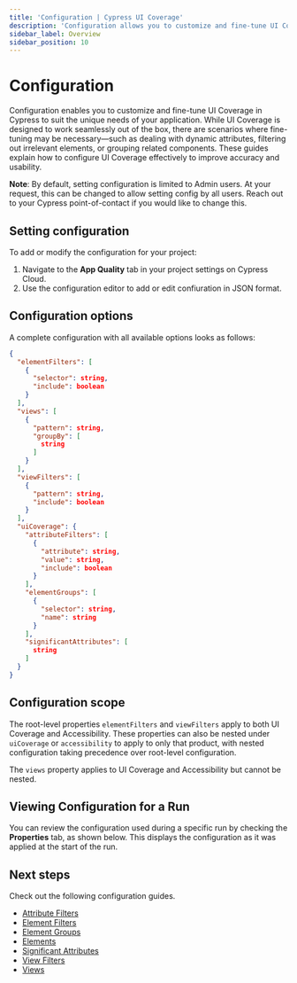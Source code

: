```yaml
---
title: 'Configuration | Cypress UI Coverage'
description: 'Configuration allows you to customize and fine-tune UI Coverage in Cypress to suit specific needs and scenarios.'
sidebar_label: Overview
sidebar_position: 10
---
```


<ProductHeading product="ui-coverage" />

# Configuration

Configuration enables you to customize and fine-tune UI Coverage in Cypress to suit the unique needs of your application. While UI Coverage is designed to work seamlessly out of the box, there are scenarios where fine-tuning may be necessary—such as dealing with dynamic attributes, filtering out irrelevant elements, or grouping related components. These guides explain how to configure UI Coverage effectively to improve accuracy and usability.

**Note**: By default, setting configuration is limited to Admin users. At your request, this can be changed to allow setting config by all users. Reach out to your Cypress point-of-contact if you would like to change this.

## Setting configuration

To add or modify the configuration for your project:

1. Navigate to the **App Quality** tab in your project settings on Cypress Cloud.
2. Use the configuration editor to add or edit confiuration in JSON format.

<DocsImage
  src="/img/ui-coverage/configuration/cypress-ui-coverage-configuration-editor.png"
  alt="The Cypress Cloud UI showing the configuration editor"
/>

## Configuration options

A complete configuration with all available options looks as follows:

```json
{
  "elementFilters": [
    {
      "selector": string,
      "include": boolean
    }
  ],
  "views": [
    {
      "pattern": string,
      "groupBy": [
        string
      ]
    }
  ],
  "viewFilters": [
    {
      "pattern": string,
      "include": boolean
    }
  ],
  "uiCoverage": {
    "attributeFilters": [
      {
        "attribute": string,
        "value": string,
        "include": boolean
      }
    ],
    "elementGroups": [
      {
        "selector": string,
        "name": string
      }
    ],
    "significantAttributes": [
      string
    ]
  }
}
```

## Configuration scope

The root-level properties `elementFilters` and `viewFilters` apply to both UI Coverage and Accessibility. These properties can also be nested under `uiCoverage` or `accessibility` to apply to only that product, with nested configuration taking precedence over root-level configuration.

The `views` property applies to UI Coverage and Accessibility but cannot be nested.

## Viewing Configuration for a Run

You can review the configuration used during a specific run by checking the **Properties** tab, as shown below. This displays the configuration as it was applied at the start of the run.

<DocsImage
  src="/img/accessibility/configuration/cypress-cloud-properties-tab-application-quality-config.png"
  alt="The properties tab for a run, with an Application Quality section at the bottom"
/>

## Next steps

Check out the following configuration guides.

- [Attribute Filters](/ui-coverage/configuration/attributefilters)
- [Element Filters](/ui-coverage/configuration/elementfilters)
- [Element Groups](/ui-coverage/configuration/elementgroups)
- [Elements](/ui-coverage/configuration/elements)
- [Significant Attributes](/ui-coverage/configuration/significantattributes)
- [View Filters](/ui-coverage/configuration/viewfilters)
- [Views](/ui-coverage/configuration/views)
